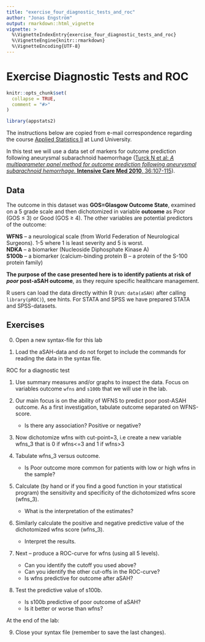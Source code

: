 ```yaml
---
title: "exercise_four_diagnostic_tests_and_roc"
author: "Jonas Engström"
output: rmarkdown::html_vignette
vignette: >
  %\VignetteIndexEntry{exercise_four_diagnostic_tests_and_roc}
  %\VignetteEngine{knitr::rmarkdown}
  %\VignetteEncoding{UTF-8}
---
```


# Exercise Diagnostic Tests and ROC

```r
knitr::opts_chunk$set(
  collapse = TRUE,
  comment = "#>"
)
```

```r
library(appstats2)
```

The instructions below are copied from e-mail correspondence regarding the course [Applied Statistics II](https://canvas.education.lu.se/courses/34580) at Lund University.

In this test we will use a data set of markers for outcome prediction following aneurysmal subarachnoid haemorrhage ([Turck N et al: *A multiparameter panel method for outcome prediction following aneurysmal subarachnoid hemorrhage.* **Intensive Care Med 2010**, 36:107-115](https://doi.org/10.1007/s00134-009-1641-y)).

## Data

The outcome in this dataset was **GOS=Glasgow Outcome State**, examined on a 5 grade scale and then dichotomized in variable **outcome** as Poor (GOS ≤ 3) or Good (GOS ≥ 4). The other variables are potential predictors of the outcome:

**WFNS** -- a neurological scale (from World Federation of Neurological Surgeons). 1-5 where 1 is least severity and 5 is worst.  
**NDKA** -- a biomarker (Nucleoside Diphosphate Kinase A)  
**S100b** -- a biomarker (calcium-binding protein B – a protein of the S-100 protein family)

**The purpose of the case presented here is to identify patients at risk of *poor* post-aSAH outcome**, as they require specific healthcare management.

R users can load the data directly within R (run: `data(aSAH)` after calling `library(pROC)`), see hints. For STATA and SPSS we have prepared STATA and SPSS-datasets.

## Exercises

0. Open a new syntax-file for this lab

1. Load the aSAH-data and do not forget to include the commands for reading the data in the syntax file.

ROC for a diagnostic test

1. Use summary measures and/or graphs to inspect the data. Focus on variables outcome `wfns` and `s100b` that we will use in the lab.

2. Our main focus is on the ability of WFNS to predict poor post-ASAH outcome. As a first investigation, tabulate outcome separated on WFNS-score.
    - Is there any association? Positive or negative?

3. Now dichotomize wfns with cut-point=3, i.e create a new variable wfns_3 that is 0 if wfns<=3 and 1 if wfns>3

4. Tabulate wfns_3 versus outcome.
    - Is Poor outcome more common for patients with low or high wfns in the sample?

5. Calculate (by hand or if you find a good function in your statistical program) the sensitivity and specificity of the dichotomized wfns score (wfns_3).
    - What is the interpretation of the estimates?

6. Similarly calculate the positive and negative predictive value of the dichotomized wfns score (wfns_3).
    - Interpret the results.

7. Next – produce a ROC-curve for wfns (using all 5 levels).
    - Can you identify the cutoff you used above?
    - Can you identify the other cut-offs in the ROC-curve?
    - Is wfns predictive for outcome after aSAH?

8. Test the predictive value of s100b.
    - Is s100b predictive of poor outcome of aSAH?
    - Is it better or worse than wfns?

At the end of the lab:

9. Close your syntax file (remember to save the last changes).
